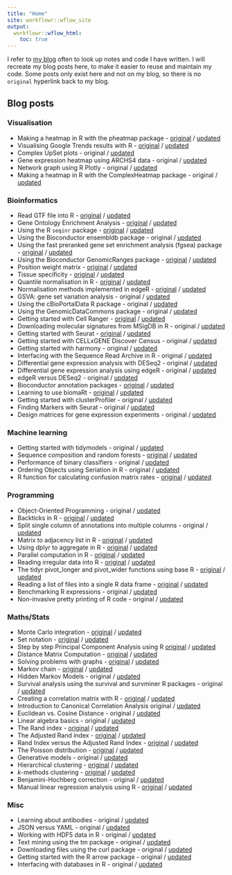 ```yaml
---
title: "Home"
site: workflowr::wflow_site
output:
  workflowr::wflow_html:
    toc: true
---
```


I refer to [my blog](https://davetang.org/muse/) often to look up notes and code I have written. I will recreate my blog posts here, to make it easier to reuse and maintain my code. Some posts only exist here and not on my blog, so there is no `original` hyperlink back to my blog.

## Blog posts

### Visualisation

* Making a heatmap in R with the pheatmap package - [original](https://davetang.org/muse/2018/05/15/making-a-heatmap-in-r-with-the-pheatmap-package/) / [updated](pheatmap.html)
* Visualising Google Trends results with R - [original](https://davetang.org/muse/2018/12/31/visualising-google-trends-results-with-r/) / [updated](google_trends.html)
* Complex UpSet plots - original / [updated](complex_upset.html)
* Gene expression heatmap using ARCHS4 data - original / [updated](gene_heatmap.html)
* Network graph using R Plotly - original / [updated](plotly_network.html)
* Making a heatmap in R with the ComplexHeatmap package - original / [updated](complex_heatmap.html)

### Bioinformatics

* Read GTF file into R - [original](https://davetang.org/muse/2017/08/04/read-gtf-file-r/) / [updated](read_gtf.html)
* Gene Ontology Enrichment Analysis - [original](https://davetang.org/muse/2010/11/10/gene-ontology-enrichment-analysis/) / [updated](go_enrichment.html)
* Using the R `seqinr` package - [original](https://davetang.org/muse/2013/05/09/using-the-r-seqinr-package/) / [updated](seqinr.html)
* Using the Bioconductor ensembldb package - original / [updated](ensembldb.html)
* Using the fast preranked gene set enrichment analysis (fgsea) package - [original](https://davetang.org/muse/2018/01/10/using-fast-preranked-gene-set-enrichment-analysis-fgsea-package/) / [updated](fgsea.html)
* Using the Bioconductor GenomicRanges package - [original](https://davetang.org/muse/2013/01/02/iranges-and-genomicranges/) / [updated](genomic_ranges.html)
* Position weight matrix - [original](https://davetang.org/muse/2013/10/01/position-weight-matrix/) / [updated](pwm.html)
* Tissue specificity - [original](https://davetang.org/muse/2013/08/28/tissue-specificity/) / [updated](tissue.html)
* Quantile normalisation in R - [original](https://davetang.org/muse/2014/07/07/quantile-normalisation-in-r/) / [updated](qn.html)
* Normalisation methods implemented in edgeR - [original](https://davetang.org/muse/2011/01/24/normalisation-methods-for-dge-data/) / [updated](edger.html)
* GSVA: gene set variation analysis - original / [updated](gsva.html)
* Using the cBioPortalData R package - original / [updated](cbioportal.html)
* Using the GenomicDataCommons package - original / [updated](gdc.html)
* Getting started with Cell Ranger - [original](https://davetang.org/muse/2018/08/09/getting-started-with-cell-ranger/) / [updated](cell_ranger.html)
* Downloading molecular signatures from MSigDB in R - original / [updated](msigdb.html)
* Getting started with Seurat - [original](https://davetang.org/muse/2017/08/01/getting-started-seurat/) / [updated](seurat.html)
* Getting started with CELLxGENE Discover Census - original / [updated](cellxgene_census.html)
* Getting started with harmony - original / [updated](harmony.html)
* Interfacing with the Sequence Read Archive in R - original / [updated](sradb.html)
* Differential gene expression analysis with DESeq2 - original / [updated](deseq2.html)
* Differential gene expression analysis using edgeR - original / [updated](edger_de.html)
* edgeR versus DESeq2 - original / [updated](edger_vs_deseq2.html)
* Bioconductor annotation packages - [original](https://davetang.org/muse/2013/12/16/bioconductor-annotation-packages/) / [updated](annotation_dbi.html)
* Learning to use biomaRt - [original](https://davetang.org/muse/2012/04/27/learning-to-use-biomart/) / [updated](biomart.html)
* Getting started with clusterProfiler - original / [updated](cluster_profiler.html)
* Finding Markers with Seurat - original / [updated](seurat_markers.html)
* Design matrices for gene expression experiments - original / [updated](design.html)

### Machine learning

* Getting started with tidymodels - original / [updated](tidymodels.html)
* Sequence composition and random forests - [original](https://davetang.org/muse/2013/09/14/sequence-composition-random-forests/) / [updated](tss_predict.html)
* Performance of binary classifiers - original / [updated](bin_class.html)
* Ordering Objects using Seriation in R - original / [updated](seriation.html)
* R function for calculating confusion matrix rates - [original](https://davetang.org/muse/2023/03/09/r-function-for-calculating-confusion-matrix-rates/) / [updated](confusion_matrix_rates.html)

### Programming

* Object-Oriented Programming - original / [updated](oo.html)
* Backticks in R - [original](https://davetang.org/muse/2022/09/07/backticks-in-r/) / [updated](r_backticks.html)
* Split single column of annotations into multiple columns - original / [updated](split_column.html)
* Matrix to adjacency list in R - [original](https://davetang.org/muse/2017/03/16/matrix-to-adjacency-list-in-r/) / [updated](adj_list.html)
* Using dplyr to aggregate in R - [original](https://davetang.org/muse/2016/10/13/using-dplyr-aggregate-r/) / [updated](dplyr_agg.html)
* Parallel computation in R - [original](https://davetang.org/muse/2016/11/04/parallel-distance-calculation/) / [updated](parallel.html)
* Reading irregular data into R - [original](https://davetang.org/muse/2023/06/02/reading-irregular-data-into-r/) / [updated](r_parsing.html)
* The tidyr pivot_longer and pivot_wider functions using base R - [original](https://davetang.org/muse/2023/07/26/the-tidyr-pivot_longer-and-pivot_wider-functions-using-base-r/) / [updated](reshape.html)
* Reading a list of files into a single R data frame - [original](https://davetang.org/muse/2023/06/23/reading-list-of-files-into-single-r-data-frame/) / [updated](read_files.html)
* Benchmarking R expressions - original / [updated](bench.html)
* Non-invasive pretty printing of R code - original / [updated](styler.html)

### Maths/Stats

* Monte Carlo integration - [original](https://davetang.org/muse/2020/10/09/monte-carlo-integration/) / [updated](monte_carlo.html)
* Set notation - [original](https://davetang.org/muse/2013/08/04/set-notation/) / [updated](set_notation.html)
* Step by step Principal Component Analysis using R [original](https://davetang.org/muse/2012/02/01/step-by-step-principal-components-analysis-using-r/) / [updated](pca.html)
* Distance Matrix Computation - [original](https://davetang.org/muse/2013/08/15/distance-matrix-computation/) / [updated](distance.html)
* Solving problems with graphs - [original](https://davetang.org/muse/2016/10/16/solving-problems-graphs/) / [updated](graph.html)
* Markov chain - [original](https://davetang.org/muse/2014/01/23/markov-chain/) / [updated](markov_chain.html)
* Hidden Markov Models - original / [updated](hmm.html)
* Survival analysis using the survival and survminer R packages - original / [updated](survival.html)
* Creating a correlation matrix with R - [original](https://davetang.org/muse/2012/01/31/creating-a-correlation-matrix-with-r/) / [updated](cor_mat.html)
* Introduction to Canonical Correlation Analysis original / [updated](cca.html)
* Euclidean vs. Cosine Distance - original / [updated](cosine.html)
* Linear algebra basics - original / [updated](linear_algebra.html)
* The Rand index - [original](https://davetang.org/muse/2017/09/21/the-rand-index/) / [updated](rand_index.html)
* The Adjusted Rand index - [original](https://davetang.org/muse/2017/09/21/adjusted-rand-index/) / [updated](adjusted_rand_index.html)
* Rand Index versus the Adjusted Rand Index - [original](https://davetang.org/muse/2017/09/28/rand-index-versus-adjusted-rand-index/) / [updated](rand_index_vs_adjusted.html)
* The Poisson distribution - [original](https://davetang.org/muse/2012/02/14/the-poisson-distribution/) / [updated](poisson.html)
* Generative models - original / [updated](generative_models.html)
* Hierarchical clustering - [original](https://davetang.org/muse/2010/10/22/hierarchical-clustering/) / [updated](hclust.html)
* _k_-methods clustering - [original](https://davetang.org/muse/2012/12/23/k-means-clustering/) / [updated](kmethods.html)
* Benjamini-Hochberg correction - original / [updated](bh.html)
* Manual linear regression analysis using R - [original](https://davetang.org/muse/2012/02/10/manual-linear-regression-analysis-using-r/) / [updated](lm.html)

### Misc

* Learning about antibodies - original / [updated](antibody.html)
* JSON versus YAML - original / [updated](json_vs_yaml.html)
* Working with HDF5 data in R - original / [updated](hdf5.html)
* Text mining using the tm package - original / [updated](tm.html)
* Downloading files using the curl package - original / [updated](curl.html)
* Getting started with the R arrow package - original / [updated](arrow.html)
* Interfacing with databases in R - original / [updated](dbi.html)
